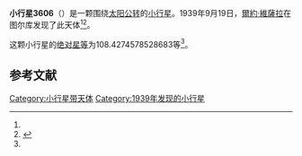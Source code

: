{{Infobox planet
| bgcolour = #FFFFC0
| name = 3606 Pohjola
| symbol = 
| image = 
| caption = 
| discovery = yes
| discovery_ref = 
| discoverer = [[爾約·維薩拉|爾約·維薩拉]]
| discovery_site = [[图尔库|图尔库]] 
| discovered = 1939年9月19日
| designations = yes
| mp_name = 
| named_after = 
| alt_names = 1939 SF/ 1973 WO / 1985 LE
| mp_category = [[主带小行星|主带小行星]]
| orbit_ref = <ref name="a">[http://ssd.jpl.nasa.gov/sbdb.cgi?sstr=3606 3606 Pohjola] {{Wayback|url=http://ssd.jpl.nasa.gov/sbdb.cgi?sstr=3606 |date=20201128150435 }}，小行星數據庫瀏覽器（JPL Small-Body Database Browser）－[[美国国家航空航天局|美国国家航空航天局]]喷气推进实验室</ref>
| epoch = 2456400.5 (2013年4月18日更新)
| aphelion = {{convert|3.205757341529301|AU|km|3|abbr=on|lk=out}}
| perihelion = {{convert|2.002667677722636|AU|km|3|abbr=on}}
| semimajor = {{convert|2.604212509625968|AU|km|3|abbr=on}}
| eccentricity = 0.230989149
| period = 1535.016535 [[日|日]]<br />4.2[[儒略年|儒略年]]
| avg_speed = 
| inclination = 12.40544400894894
| asc_node = 250.2271542167409
| mean_anomaly = 
| arg_peri = 108.4274578528683
| satellites = 
| physical_characteristics = yes
| dimensions = 
| mass = 
| density = 
| surface_grav = 
| escape_velocity = 
| sidereal_day = 
| axial_tilt = 
| pole_ecliptic_lat = 
| pole_ecliptic_lon = 
| albedo = 
| temperatures= 
| temp_name1 = 
| mean_temp_1 = 
| max_temp_1 = 
| temp_name2 = 
| max_temp_2 = 
| spectral_type = 
| abs_magnitude = 108.4274578528683
}}

'''小行星3606'''（{{lang-en|3606 Pohjola}}）是一颗围绕[[太阳|太阳]][[公转|公转]]的[[小行星|小行星]]。1939年9月19日，[[爾約·維薩拉|爾約·維薩拉]]在图尔库发现了此天体<ref name="a" /><ref>{{cite news|title=小行星列表|url=http://cfa-www.harvard.edu/iau/lists/NumberedMPs.txt|accessdate=2013-07-08|newspaper=哈佛大学|archive-date=2008-05-17|archive-url=https://web.archive.org/web/20080517010638/http://cfa-www.harvard.edu/iau/lists/NumberedMPs.txt|dead-url=no}}</ref>。

这颗小行星的[[绝对星等|绝对星等]]为108.4274578528683等<ref name="a" />。

==参考文献==
{{reflist}}
{{Minor Planet Number|[[小行星3605|小行星3605]]|[[小行星3607|小行星3607]]}}

{{小天体}}

[[Category:小行星带天体|Category:小行星带天体]]
[[Category:1939年发现的小行星|Category:1939年发现的小行星]]

{{asteroid-stub}}